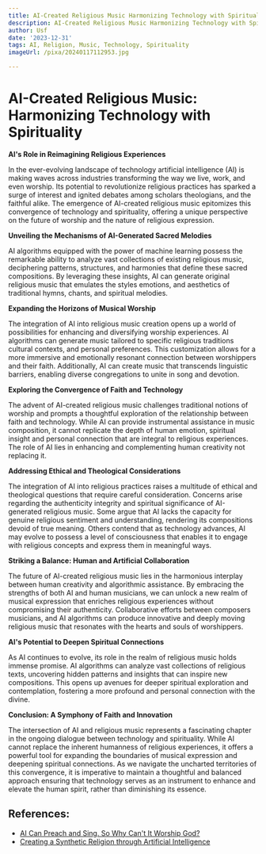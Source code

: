 ```yaml
---
title: AI-Created Religious Music Harmonizing Technology with Spirituality
description: AI-Created Religious Music Harmonizing Technology with Spirituality
author: Usf
date: '2023-12-31'
tags: AI, Religion, Music, Technology, Spirituality
imageUrl: /pixa/20240117112953.jpg

---
```

# AI-Created Religious Music: Harmonizing Technology with Spirituality

**AI's Role in Reimagining  Religious Experiences**

In the ever-evolving landscape of technology artificial intelligence  (AI) is making waves across industries transforming  the way we live, work, and  even worship. Its potential to  revolutionize religious practices has sparked a surge  of interest and ignited debates among scholars theologians, and  the faithful alike. The emergence of AI-created religious music epitomizes this convergence of technology and spirituality, offering a unique  perspective on the future  of worship and the nature of religious expression.

**Unveiling the Mechanisms of AI-Generated Sacred Melodies**

AI algorithms equipped with the power of machine learning possess  the remarkable ability to  analyze vast collections of existing religious music, deciphering patterns, structures, and harmonies that define these sacred compositions. By leveraging  these  insights, AI can generate original religious music that emulates the styles emotions, and aesthetics of traditional hymns, chants,  and spiritual melodies.

**Expanding the Horizons of  Musical Worship**

The  integration of AI into religious music creation opens  up a world of possibilities for enhancing and diversifying worship experiences.  AI algorithms can generate music tailored to  specific religious traditions cultural contexts, and personal preferences. This customization allows for  a more  immersive and emotionally resonant  connection between worshippers and their faith. Additionally, AI can create music that transcends linguistic barriers, enabling diverse congregations to unite in song and devotion.

**Exploring the Convergence of Faith and Technology**

The advent of AI-created religious music challenges traditional notions of worship and prompts a thoughtful  exploration of  the relationship between  faith and technology. While AI can provide instrumental assistance in music composition, it cannot replicate the depth of human emotion, spiritual insight and  personal connection that are integral to religious experiences. The role of AI  lies in enhancing and complementing human creativity not replacing it.

**Addressing Ethical and Theological Considerations**

The integration of AI into religious practices raises a  multitude of ethical and theological questions that require careful consideration.  Concerns arise regarding the authenticity integrity and spiritual significance of AI-generated religious  music. Some  argue that AI lacks  the capacity for genuine religious  sentiment and understanding, rendering its compositions devoid of true meaning. Others contend that as technology advances, AI may  evolve  to possess a level of  consciousness that enables it to engage with religious concepts and express them in meaningful ways.

**Striking a Balance: Human and Artificial  Collaboration**

The future  of AI-created  religious music  lies in the harmonious interplay between human creativity and algorithmic  assistance. By embracing the strengths of both AI and  human musicians, we can unlock  a new realm of musical expression that enriches religious experiences without compromising their authenticity. Collaborative efforts between composers musicians,  and  AI  algorithms can produce innovative and deeply moving religious music that resonates  with the hearts and  souls of worshippers.

**AI's  Potential to Deepen Spiritual Connections**

As AI continues to evolve, its role in the realm of religious music holds immense promise. AI algorithms can  analyze vast collections of religious texts, uncovering hidden patterns and insights that can inspire new  compositions. This opens up avenues for  deeper spiritual exploration and  contemplation, fostering a more profound and personal connection with the divine.

**Conclusion: A Symphony of Faith and Innovation**

The intersection of AI and religious  music represents a fascinating chapter in the ongoing dialogue between technology and spirituality.  While AI  cannot replace the inherent humanness of religious  experiences, it offers a powerful tool for expanding  the boundaries of musical expression and deepening spiritual connections. As we navigate the uncharted territories of this convergence, it is imperative to maintain a thoughtful and balanced  approach ensuring that technology serves as an instrument to enhance and elevate the human spirit, rather than diminishing its essence.

## References:
- [AI Can Preach and Sing. So Why Can't It Worship God?](https://www.christianitytoday.com/ct/2022/august-web-only/artificial-intelligence-praise-worship-body-carbon.html)
- [Creating a Synthetic Religion through Artificial Intelligence](https://ai-talks.org/2023/09/07/creating-a-synthetic-religion-through-artificial-intelligence-exploring-the-synthesis-of-the-sacred/)
